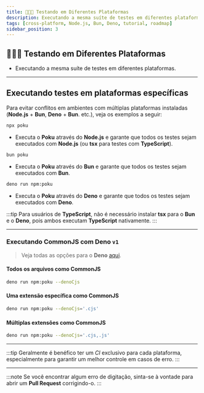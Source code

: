 ```yaml
---
title: 👩🏼‍🚀 Testando em Diferentes Plataformas
description: Executando a mesma suíte de testes em diferentes plataformas.
tags: [cross-platform, Node.js, Bun, Deno, tutorial, roadmap]
sidebar_position: 3
---
```



<div className='title-section'>
<aside>

# 👩🏼‍🚀 Testando em Diferentes Plataformas

- Executando a mesma suíte de testes em diferentes plataformas.

</aside>
  <aside>
    <Maintainer className='logo' height='128' />
  </aside>
</div>

<hr />

## Executando testes em plataformas específicas

Para evitar conflitos em ambientes com múltiplas plataformas instaladas (**Node.js** + **Bun**, **Deno** + **Bun**. etc.), veja os exemplos a seguir:

```sh
npx poku
```

- Executa o **Poku** através do **Node.js** e garante que todos os testes sejam executados com **Node.js** (ou **tsx** para testes com **TypeScript**).

```sh
bun poku
```

- Executa o **Poku** através do **Bun** e garante que todos os testes sejam executados com **Bun**.

```sh
deno run npm:poku
```

- Executa o **Poku** através do **Deno** e garante que todos os testes sejam executados com **Deno**.

:::tip
Para usuários de **TypeScript**, não é necessário instalar **tsx** para o **Bun** e o **Deno**, pois ambos executam **TypeScript** nativamente.
:::

<hr />

### Executando CommonJS com Deno `v1`

> Veja todas as opções para o **Deno** [aqui](/docs/documentation/poku/options/deno).

#### Todos os arquivos como CommonJS

```sh
deno run npm:poku --denoCjs
```

#### Uma extensão específica como CommonJS

```sh
deno run npm:poku --denoCjs='.cjs'
```

#### Múltiplas extensões como CommonJS

```sh
deno run npm:poku --denoCjs='.cjs,.js'
```

<hr />

:::tip
Geralmente é benéfico ter um _CI_ exclusivo para cada plataforma, especialmente para garantir um melhor controle em casos de erro.
:::

<hr />

:::note
Se você encontrar algum erro de digitação, sinta-se à vontade para abrir um **Pull Request** corrigindo-o.
:::
